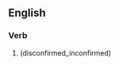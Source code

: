 ==English==

===Verb===
{{head|en|verb form}}

# {{en-past of|disconfirm}} (disconfirmed_inconfirmed)
